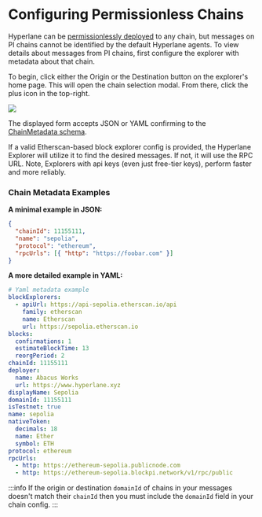 # Configuring Permissionless Chains

Hyperlane can be [permissionlessly deployed](/docs/deploy-hyperlane.mdx) to any chain, but messages on PI chains cannot be identified by the default Hyperlane agents. To view details about messages from PI chains, first configure the explorer with metadata about that chain.

To begin, click either the Origin or the Destination button on the explorer's home page. This will open the chain selection modal. From there, click the plus icon in the top-right.

![](/img/explorer-debugging/explorer-add-metadata.png)

The displayed form accepts JSON or YAML confirming to the [ChainMetadata schema](https://github.com/hyperlane-xyz/hyperlane-monorepo/blob/main/typescript/sdk/src/metadata/chainMetadataTypes.ts).

If a valid Etherscan-based block explorer config is provided, the Hyperlane Explorer will utilize it to find the desired messages. If not, it will use the RPC URL. Note, Explorers with api keys (even just free-tier keys), perform faster and more reliably.

### Chain Metadata Examples

**A minimal example in JSON:**

```json
{
  "chainId": 11155111,
  "name": "sepolia",
  "protocol": "ethereum",
  "rpcUrls": [{ "http": "https://foobar.com" }]
}
```

**A more detailed example in YAML:**

```yaml
# Yaml metadata example
blockExplorers:
  - apiUrl: https://api-sepolia.etherscan.io/api
    family: etherscan
    name: Etherscan
    url: https://sepolia.etherscan.io
blocks:
  confirmations: 1
  estimateBlockTime: 13
  reorgPeriod: 2
chainId: 11155111
deployer:
  name: Abacus Works
  url: https://www.hyperlane.xyz
displayName: Sepolia
domainId: 11155111
isTestnet: true
name: sepolia
nativeToken:
  decimals: 18
  name: Ether
  symbol: ETH
protocol: ethereum
rpcUrls:
  - http: https://ethereum-sepolia.publicnode.com
  - http: https://ethereum-sepolia.blockpi.network/v1/rpc/public
```

:::info
If the origin or destination `domainId` of chains in your messages doesn't match their `chainId` then you must include the `domainId` field in your chain config.
:::
